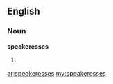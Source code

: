 ==English==
===Noun===
'''speakeresses'''
# {{plural of|[[speakeress]]}}

[[ar:speakeresses]]
[[my:speakeresses]]